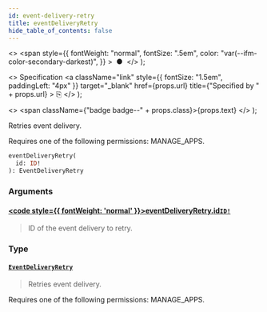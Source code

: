 ```yaml
---
id: event-delivery-retry
title: eventDeliveryRetry
hide_table_of_contents: false
---
```


  <>
    <span
      style={{
        fontWeight: "normal",
        fontSize: ".5em",
        color: "var(--ifm-color-secondary-darkest)",
      }}
    >
      &nbsp;●&nbsp;
    </span>
  </>
);

  <>
    Specification
    <a
      className="link"
      style={{ fontSize: "1.5em", paddingLeft: "4px" }}
      target="\_blank"
      href={props.url}
      title={"Specified by " + props.url}
    >
      ⎘
    </a>
  </>
);

  <>
    <span className={"badge badge--" + props.class}>{props.text}</span>
  </>
);

Retries event delivery.

Requires one of the following permissions: MANAGE_APPS.

```graphql
eventDeliveryRetry(
  id: ID!
): EventDeliveryRetry
```

### Arguments

#### [<code style={{ fontWeight: 'normal' }}>eventDeliveryRetry.<b>id</b></code>](#)<Bullet />[`ID!`](../../../storefront/miscellaneous/scalars/id) <Badge class="secondary" text="non-null"/> <Badge class="secondary" text="scalar"/>

> ID of the event delivery to retry.

### Type

#### [`EventDeliveryRetry`](../../../storefront/webhooks/objects/event-delivery-retry) <Badge class="secondary" text="object"/>

> Retries event delivery.

Requires one of the following permissions: MANAGE_APPS.

>
